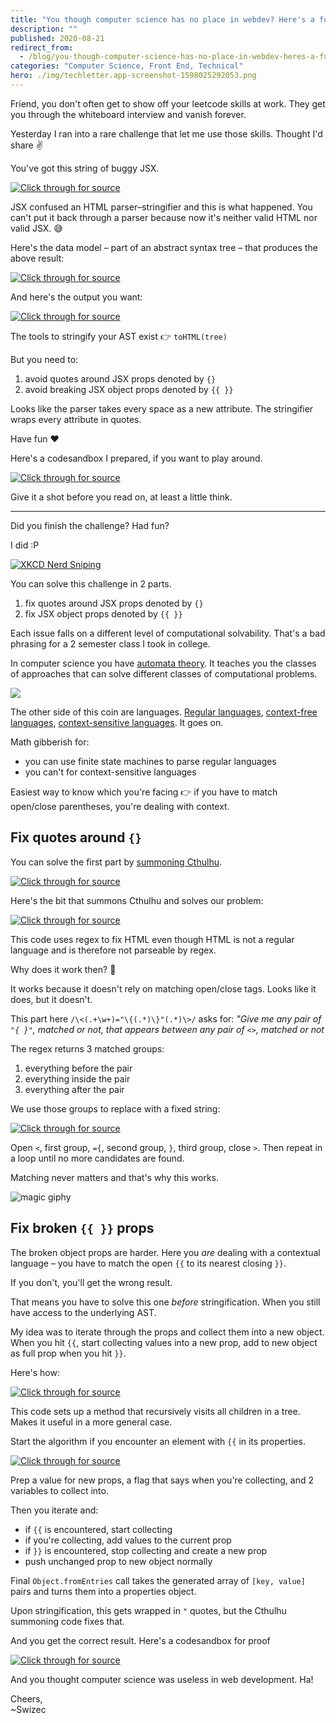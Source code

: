 ```yaml
---
title: "You though computer science has no place in webdev? Here's a fun coding challenge"
description: ""
published: 2020-08-21
redirect_from:
  - /blog/you-though-computer-science-has-no-place-in-webdev-heres-a-fun-coding-challenge/swizec/9484
categories: "Computer Science, Front End, Technical"
hero: ./img/techletter.app-screenshot-1598025292053.png
---
```


Friend, you don't often get to show off your leetcode skills at work. They get you through the whiteboard interview and vanish forever.

Yesterday I ran into a rare challenge that let me use those skills. Thought I'd share ✌️

You've got this string of buggy JSX.

[![Click through for source](./img/techletter.app-screenshot-1598025292053.png)](<https://carbon.now.sh/?bg=rgba(255,255,255,1)&t=seti&l=null&ds=true&wc=true&wa=true&pv=48px&ph=32px&ln=false&code=%20%20%20%20%20%20%3Cdiv%20data-prop%3D%22hello%22%20ref%3D%22%7Bthis.refCallback%7D%22%20id%3D%22an-id%22%20style%3D%22%7B%7B%22%20border%3A%3D%22%22%20%26%2334%3B1px%3D%22%22%20solid%3D%22%22%20red%26%2334%3B%3D%22%22%20%7D%7D%3D%22%22%20keepme%3D%22%7Blol%7D%22%20href%3D%22a%20link%22%20objprop%3D%22%7B%7Btest%3A%26%2339%3Bnospace%26%2339%3B%7D%7D%22%20objprop2%3D%22%7B%7B%22%20test%3A%3D%22%22%20%26%2339%3Bleftspace%26%2339%3B%7D%7D%3D%22%22%20notobj%3D%22%7B%7B%22%3E%0A%20%20%20%20%20%20%20%20%7Bfaker.lorem.paragraphs(Math.random()%20*%2010)%7D%0A%20%20%20%20%20%20%3C%2Fdiv%3E>)

JSX confused an HTML parser–stringifier and this is what happened. You can't put it back through a parser because now it's neither valid HTML nor valid JSX. 😅

Here's the data model – part of an abstract syntax tree – that produces the above result:

[![Click through for source](./img/techletter.app-screenshot-1598025292105.png)](<https://carbon.now.sh/?bg=rgba(255,255,255,1)&t=seti&l=javascript&ds=true&wc=true&wa=true&pv=48px&ph=32px&ln=false&code=%20%20%20%20%7B%0A%20%20%20%20%20%20type%3A%20'element'%2C%0A%20%20%20%20%20%20tagName%3A%20'div'%2C%0A%20%20%20%20%20%20properties%3A%20%7B%0A%20%20%20%20%20%20%20%20dataProp%3A%20'hello'%2C%0A%20%20%20%20%20%20%20%20ref%3A%20'%7Bthis.refCallback%7D'%2C%0A%20%20%20%20%20%20%20%20id%3A%20'an-id'%2C%0A%20%20%20%20%20%20%20%20style%3A%20'%7B%7B'%2C%0A%20%20%20%20%20%20%20%20'border%3A'%3A%20''%2C%0A%20%20%20%20%20%20%20%20'%221px'%3A%20''%2C%0A%20%20%20%20%20%20%20%20solid%3A%20''%2C%0A%20%20%20%20%20%20%20%20'red%22'%3A%20''%2C%0A%20%20%20%20%20%20%20%20'%7D%7D'%3A%20''%2C%0A%20%20%20%20%20%20%20%20keepme%3A%20'%7Blol%7D'%2C%0A%20%20%20%20%20%20%20%20href%3A%20'a%20link'%2C%0A%20%20%20%20%20%20%20%20objprop%3A%20%22%7B%7Btest%3A'nospace'%7D%7D%22%2C%0A%20%20%20%20%20%20%20%20objprop2%3A%20'%7B%7B'%2C%0A%20%20%20%20%20%20%20%20'test%3A'%3A%20''%2C%0A%20%20%20%20%20%20%20%20%22'leftspace'%7D%7D%22%3A%20''%2C%0A%20%20%20%20%20%20%20%20notobj%3A%20'%7B%7B'%0A%20%20%20%20%20%20%7D%2C%0A%20%20%20%20%20%20children%3A%20%5B%0A%20%20%20%20%20%20%20%20%7B%0A%20%20%20%20%20%20%20%20%20%20type%3A%20'text'%2C%0A%20%20%20%20%20%20%20%20%20%20value%3A%20'%5Cn%20%20%20%20%20%20%20%20%7Bfaker.lorem.paragraphs(Math.random()%20*%2010)%7D%5Cn%20%20%20%20%20%20'%2C%0A%20%20%20%20%20%20%20%20%7D%0A%20%20%20%20%20%20%5D%0A%20%20%20%20%7D>)

And here's the output you want:

[![Click through for source](./img/techletter.app-screenshot-1598025292011.png)](<https://carbon.now.sh/?bg=rgba(255,255,255,1)&t=seti&l=javascript&ds=true&wc=true&wa=true&pv=48px&ph=32px&ln=false&code=%20%20%3Cdiv%20data-prop%3D%22hello%22%20ref%3D%7Bthis.refCallback%7D%20id%3D%22an-id%22%20style%3D%7B%7B%20border%3A%20%221px%20solid%20red%22%20%7D%7D%20keepme%3D%7Blol%7D%20href%3D%22a%20link%22%20objprop%3D%7B%7Btest%3A'nospace'%7D%7D%20objprop2%3D%7B%7B%20test%3A%20'leftspace'%7D%7D%3E%0A%20%20%20%20%7Bfaker.lorem.paragraphs(Math.random()%20*%2010)%7D%0A%20%20%3C%2Fdiv%3E>)

The tools to stringify your AST exist 👉 `toHTML(tree)`

But you need to:

1.  avoid quotes around JSX props denoted by `{}`
2.  avoid breaking JSX object props denoted by `{{ }}`

Looks like the parser takes every space as a new attribute. The stringifier wraps every attribute in quotes.

Have fun ❤️

Here's a codesandbox I prepared, if you want to play around.

[![Click through for source](./img/techletter.app-screenshot-1598025319641.png)](https://codesandbox.io/s/agitated-drake-9kclq)

Give it a shot before you read on, at least a little think.

---

Did you finish the challenge? Had fun?

I did :P

[![XKCD Nerd Sniping](./img/comics-nerd_sniping.png)](https://xkcd.com/356/)

You can solve this challenge in 2 parts.

1.  fix quotes around JSX props denoted by `{}`
2.  fix JSX object props denoted by `{{ }}`

Each issue falls on a different level of computational solvability. That's a bad phrasing for a 2 semester class I took in college.

In computer science you have [automata theory](https://en.wikipedia.org/wiki/Finite-state_machine). It teaches you the classes of approaches that can solve different classes of computational problems.

[![](./img/wikipedia-commons-thumb-a-a2-Automata_theory.svg-1600px-Automata_theory.svg.png)](https://en.wikipedia.org/wiki/Automata_theory)

The other side of this coin are languages. [Regular languages](https://en.wikipedia.org/wiki/Regular_language), [context-free languages](https://en.wikipedia.org/wiki/Context-free_language), [context-sensitive languages](https://en.wikipedia.org/wiki/Context-sensitive_language). It goes on.

Math gibberish for:

- you can use finite state machines to parse regular languages
- you can't for context-sensitive languages

Easiest way to know which you're facing 👉 if you have to match open/close parentheses, you're dealing with context.

## Fix quotes around `{}`

You can solve the first part by [summoning Cthulhu](https://stackoverflow.com/questions/1732348/regex-match-open-tags-except-xhtml-self-contained-tags/1732454#1732454).

[![Click through for source](/static/media/error.4c412ab4.png)](https://twitter.com/Swizec/status/1296481223859146752)

Here's the bit that summons Cthulhu and solves our problem:

[![Click through for source](./img/techletter.app-screenshot-1598035503830.png)](<https://carbon.now.sh/?bg=rgba(255,255,255,1)&t=seti&l=javascript&ds=true&wc=true&wa=true&pv=48px&ph=32px&ln=false&code=while%20(html.match(%2F%5C%3C(.%2B%5Cw%2B)%3D%22%5C%7B(.*)%5C%7D%22(.*)%5C%3E%2F))%20%7B%0A%20%20%20%20html%20%3D%20html.replace(%2F%5C%3C(.%2B%5Cw%2B)%3D%22%5C%7B(.*)%5C%7D%22(.*)%5C%3E%2F%2C%20%22%3C%241%3D%7B%242%7D%243%3E%22)%3B%0A%7D>)

This code uses regex to fix HTML even though HTML is not a regular language and is therefore not parseable by regex.

Why does it work then? 🤨

It works because it doesn't rely on matching open/close tags. Looks like it does, but it doesn't.

This part here `/\<(.+\w+)="\{(.*)\}"(.*)\>/` asks for: _"Give me any pair of `"{ }"`, matched or not, that appears between any pair of `<>`, matched or not_

The regex returns 3 matched groups:

1.  everything before the pair
2.  everything inside the pair
3.  everything after the pair

We use those groups to replace with a fixed string:

[![Click through for source](./img/techletter.app-screenshot-1598035504022.png)](<https://carbon.now.sh/?bg=rgba(255,255,255,1)&t=seti&l=javascript&ds=true&wc=true&wa=true&pv=48px&ph=32px&ln=false&code=html%20%3D%20html.replace(...%2C%20%22%3C%241%3D%7B%242%7D%243%3E%22)%3B>)

Open `<`, first group, `={`, second group, `}`, third group, close `>`. Then repeat in a loop until no more candidates are found.

Matching never matters and that's why this works.

![magic giphy](./img/media-12NUbkX6p4xOO4-giphy.gif)

## Fix broken `{{ }}` props

The broken object props are harder. Here you _are_ dealing with a contextual language – you have to match the open `{{` to its nearest closing `}}`.

If you don't, you'll get the wrong result.

That means you have to solve this one _before_ stringification. When you still have access to the underlying AST.

My idea was to iterate through the props and collect them into a new object. When you hit `{{`, start collecting values into a new prop, add to new object as full prop when you hit `}}`.

Here's how:

[![Click through for source](./img/techletter.app-screenshot-1598035504431.png)](<https://carbon.now.sh/?bg=rgba(255,255,255,1)&t=seti&l=javascript&ds=true&wc=true&wa=true&pv=48px&ph=32px&ln=false&code=function%20fixJsxObjectProps(tree)%20%7B%0A%20%20%20%20if%20(tree.type%20%3D%3D%3D%20%22element%22%20%26%26%20tree.properties)%20%7B%0A%20%20%20%20%20%20%20%20%2F%2F%20bad%20props%20start%20with%20a%20broken%20prop%3D'%7B%7B'%0A%20%20%20%20%20%20%20%20if%20(Object.values(tree.properties).some((val)%20%3D%3E%20val%20%3D%3D%3D%20%22%7B%7B%22))%20%7B%0A%20%20%20%20%20%20%20%20%20%20%20%20%0A%20%20%20%20%20%20%20%20%20%20%20%20%2F%2F%20loop%20through%20props%20to%20fix%0A%0A%20%20%20%20%20%20%20%20%20%20%20%20tree.properties%20%3D%20Object.fromEntries(props)%3B%0A%20%20%20%20%20%20%20%20%7D%0A%20%20%20%20%7D%0A%0A%20%20%20%20if%20(tree.children)%20%7B%0A%20%20%20%20%20%20%20%20tree.children%20%3D%20tree.children.map(fixJsxObjectProps)%3B%0A%20%20%20%20%7D%0A%0A%20%20%20%20return%20tree%3B%0A%7D>)

This code sets up a method that recursively visits all children in a tree. Makes it useful in a more general case.

Start the algorithm if you encounter an element with `{{` in its properties.

[![Click through for source](./img/techletter.app-screenshot-1598035504297.png)](<https://carbon.now.sh/?bg=rgba(255,255,255,1)&t=seti&l=javascript&ds=true&wc=true&wa=true&pv=48px&ph=32px&ln=false&code=let%20props%20%3D%20%5B%5D%3B%0Alet%20collecting%20%3D%20false%3B%0Alet%20prop%2C%20propVal%3B%0A%20%20%20%20%20%20%20%20%20%20%20%20%0Afor%20(let%20%5Bkey%2C%20val%5D%20of%20Object.entries(tree.properties))%20%7B%0A%20%20%20%20if%20(val%20%3D%3D%3D%20%22%7B%7B%22)%20%7B%0A%20%20%20%20%20%20%20%20%2F%2F%20the%20next%20several%20props%20are%20part%20of%20the%20object%0A%20%20%20%20%20%20%20%20collecting%20%3D%20true%3B%0A%20%20%20%20%20%20%20%20prop%20%3D%20key%3B%0A%20%20%20%20%20%20%20%20propVal%20%3D%20%5Bval%5D%3B%0A%20%20%20%20%7D%20else%20if%20(collecting)%20%7B%0A%20%20%20%20%20%20%20%20%2F%2F%20collect%20props%0A%20%20%20%20%20%20%20%20propVal.push(%60%24%7Bkey%7D%20%24%7Bval%7D%60)%3B%0A%0A%20%20%20%20%20%20%20%20if%20(key.includes(%22%7D%7D%22)%20%7C%7C%20val.includes(%22%7D%7D%22))%20%7B%0A%20%20%20%20%20%20%20%20%20%20%20%20%2F%2F%20stop%20collecting%20when%20done%0A%20%20%20%20%20%20%20%20%20%20%20%20props.push(%5B%0A%20%20%20%20%20%20%20%20%20%20%20%20%20%20%20%20prop%2C%0A%20%20%20%20%20%20%20%20%20%20%20%20%20%20%20%20propVal%0A%20%20%20%20%20%20%20%20%20%20%20%20%20%20%20%20%20%20%20%20.join(%22%20%22)%0A%20%20%20%20%20%20%20%20%20%20%20%20%20%20%20%20%20%20%20%20.replace(%2F%5B%20%5D%7B2%2C%7D%2Fg%2C%20%22%20%22)%0A%20%20%20%20%20%20%20%20%20%20%20%20%20%20%20%20%20%20%20%20.trim()%2C%0A%20%20%20%20%20%20%20%20%20%20%20%20%5D)%3B%0A%20%20%20%20%20%20%20%20%20%20%20%20collecting%20%3D%20false%3B%0A%20%20%20%20%20%20%20%20%7D%0A%20%20%20%20%7D%20else%20%7B%0A%20%20%20%20%20%20%20%20props.push(%5Bkey%2C%20val%5D)%3B%0A%20%20%20%20%7D%0A%7D>)

Prep a value for new props, a flag that says when you're collecting, and 2 variables to collect into.

Then you iterate and:

- if `{{` is encountered, start collecting
- if you're collecting, add values to the current prop
- if `}}` is encountered, stop collecting and create a new prop
- push unchanged prop to new object normally

Final `Object.fromEntries` call takes the generated array of `[key, value]` pairs and turns them into a properties object.

Upon stringification, this gets wrapped in `"` quotes, but the Cthulhu summoning code fixes that.

And you get the correct result. Here's a codesandbox for proof

[![Click through for source](./img/techletter.app-screenshot-1598035520936.png)](https://codesandbox.io/s/happy-snowflake-97sp7)

And you thought computer science was useless in web development. Ha!

Cheers,  
~Swizec
